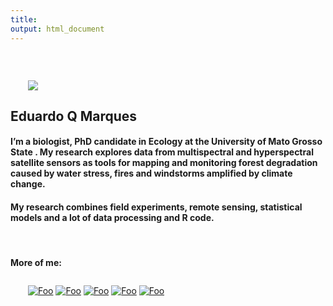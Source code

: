 ---
title:
output: html_document
---

<style type="text/css">
.main-container {
  max-width: 85% !important;
  margin: auto;
}
</style>

<br>

<div class="pull-left" style="margin:2em" markdown="1">
![](Eu.jpg) 
</div>

## Eduardo Q Marques

#### I'm a biologist, PhD candidate in Ecology at the University of Mato Grosso State . My research explores data from multispectral and hyperspectral satellite sensors as tools for mapping and monitoring forest degradation caused by water stress, fires and windstorms amplified by climate change.

#### My research combines field experiments, remote sensing, statistical models and a lot of data processing and R code.

<br>

#### More of me:
<div class="pull-center" style="margin:2em" markdown="1">
[![Foo](curriculum.png)](https://eduardoqm.github.io/cv/CV_Eduardo Q Marques.pdf)
[![Foo](rg.jpg)](https://www.researchgate.net/profile/Eduardo-Queiroz-Marques)
[![Foo](github.jpg)](https://github.com/Eduardoqm)
[![Foo](twitter.png)](https://twitter.com/EQMarques)
[![Foo](rsolved.png)](https://eduardoqm.github.io/rsolved/home)
</div>